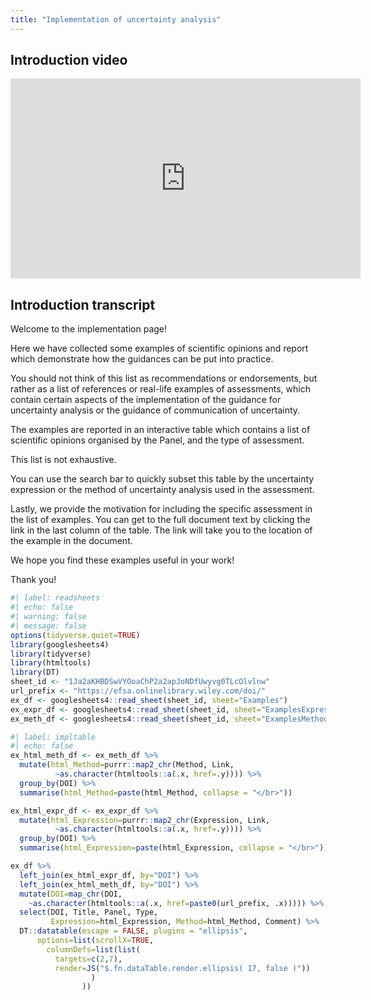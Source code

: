 ```yaml
---
title: "Implementation of uncertainty analysis"
---
```

:::: {.panel-tabset}

## Introduction video

<iframe width="560px" height="320px" allowfullscreen="true" allow="autoplay *" title="Sequence_01_Implementation" src="https://lu.instructuremedia.com/embed/cda3e254-e10f-41e0-9926-a139e149595f" frameborder="0"></iframe>

## Introduction transcript

Welcome to the implementation page! 

Here we have collected some examples of scientific opinions and report which demonstrate how the guidances can be put into practice. 

You should not think of this list as recommendations or endorsements, but rather as a list of references or real-life examples of assessments, which contain certain aspects of the implementation of the guidance for uncertainty analysis or the guidance of communication of uncertainty.

The examples are reported in an interactive table which contains a list of scientific opinions organised by the Panel, and the type of assessment. 

This list is not exhaustive.

You can use the search bar to quickly subset this table by the uncertainty expression or the method of uncertainty analysis used in the assessment. 

Lastly, we provide the motivation for including the specific assessment in the list of examples. You can get to the full document text by clicking the link in the last column of the table. The link will take you to the location of the example in the document.

We hope you find these examples useful in your work!

Thank you!

::::


```r
#| label: readsheets
#| echo: false
#| warning: false
#| message: false
options(tidyverse.quiet=TRUE)
library(googlesheets4)
library(tidyverse)
library(htmltools)
library(DT)
sheet_id <- "1Ja2aKHBDSwVYOoaChP2a2apJoNDfUwyvg0TLcOlvlnw"
url_prefix <- "https://efsa.onlinelibrary.wiley.com/doi/"
ex_df <- googlesheets4::read_sheet(sheet_id, sheet="Examples")
ex_expr_df <- googlesheets4::read_sheet(sheet_id, sheet="ExamplesExpressions")
ex_meth_df <- googlesheets4::read_sheet(sheet_id, sheet="ExamplesMethods")
```

```r
#| label: impltable
#| echo: false
ex_html_meth_df <- ex_meth_df %>% 
  mutate(html_Method=purrr::map2_chr(Method, Link, 
          ~as.character(htmltools::a(.x, href=.y)))) %>% 
  group_by(DOI) %>% 
  summarise(html_Method=paste(html_Method, collapse = "</br>")) 

ex_html_expr_df <- ex_expr_df %>% 
  mutate(html_Expression=purrr::map2_chr(Expression, Link, 
          ~as.character(htmltools::a(.x, href=.y)))) %>% 
  group_by(DOI) %>% 
  summarise(html_Expression=paste(html_Expression, collapse = "</br>"))

ex_df %>% 
  left_join(ex_html_expr_df, by="DOI") %>% 
  left_join(ex_html_meth_df, by="DOI") %>% 
  mutate(DOI=map_chr(DOI, 
    ~as.character(htmltools::a(.x, href=paste0(url_prefix, .x))))) %>% 
  select(DOI, Title, Panel, Type, 
         Expression=html_Expression, Method=html_Method, Comment) %>% 
  DT::datatable(escape = FALSE, plugins = "ellipsis",
      options=list(scrollX=TRUE,
        columnDefs=list(list(
          targets=c(2,7),
          render=JS("$.fn.dataTable.render.ellipsis( 17, false )"))
                  )
                ))
```

